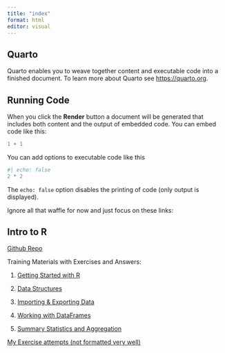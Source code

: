 ```yaml
---
title: "index"
format: html
editor: visual
---
```


## Quarto

Quarto enables you to weave together content and executable code into a finished document. To learn more about Quarto see <https://quarto.org>.

## Running Code

When you click the **Render** button a document will be generated that includes both content and the output of embedded code. You can embed code like this:

```r
1 + 1
```

You can add options to executable code like this

```r
#| echo: false
2 * 2
```

The `echo: false` option disables the printing of code (only output is displayed).

Ignore all that waffle for now and just focus on these links:

## Intro to R

[Github Repo](https://github.com/tbalbone31/ONS_intro_to_R "Intro to R Repo")

Training Materials with Exercises and Answers:

1.  [Getting Started with R](https://tbalbone31.github.io/ONS_intro_to_R/Course_content/Chapter_1_Getting_Started_with_R.html)

2.  [Data Structures](https://tbalbone31.github.io/ONS_intro_to_R/Course_content/Chapter_2_Data_Structures.html)

3.  [Importing & Exporting Data](https://tbalbone31.github.io/ONS_intro_to_R/Course_content/Chapter_3_Importing_and_Exporting_Data.html)

4.  [Working with DataFrames](file:///C:/Users/tbalb/Documents/DataScience/ONS_intro_to_R/Course_content/Chapter_4_Working_with_DataFrames.html)

5.  [Summary Statistics and Aggregation](file:///C:/Users/tbalb/Documents/DataScience/ONS_intro_to_R/Course_content/Chapter_5_Summary_Statistics_and_Aggregation.html)

[My Exercise attempts (not formatted very well)](https://tbalbone31.github.io/ONS_intro_to_R/main.html)
